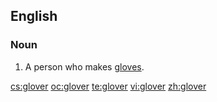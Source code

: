 ==English==

===Noun===
{{en-noun}}

#A person who makes [[glove]]s.

[[cs:glover]]
[[oc:glover]]
[[te:glover]]
[[vi:glover]]
[[zh:glover]]